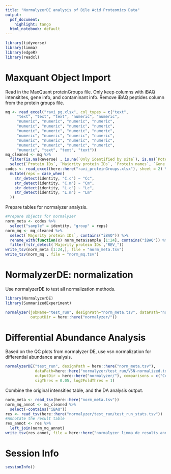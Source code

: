 ```yaml
---
title: "NormalyzerDE analysis of Bile Acid Proteomics Data"
output:
  pdf_document: 
    highlight: tango
  html_notebook: default
---
```

 
```r
library(tidyverse)
library(limma)
library(edgeR)
library(readxl)
```

# Maxquant Object Import

Read in the MaxQuant proteinGroups file. 
Only keep columns with iBAQ intensitites, gene info, and contaminant info.
Remove iBAQ peptides column from the protein groups file.
```r
mq <- read_excel("ravi_pg.xlsx", col_types = c("text", 
     "text", "text", "text", "numeric", "numeric", 
     "numeric", "numeric", "numeric", "numeric", 
     "numeric", "numeric", "numeric", "numeric", 
     "numeric", "numeric", "numeric", "numeric", 
     "numeric", "numeric", "numeric", "numeric", 
     "numeric", "numeric", "numeric", "numeric", 
     "numeric", "numeric", "numeric", "numeric", 
     "numeric", "text", "text", "text"))
mq_cleaned <- mq %>% 
  filter(is.na(Reverse) , is.na(`Only identified by site`), is.na(`Potential contaminant`)) %>% 
  select(`Protein IDs`, `Majority protein IDs`, `Protein names`, `Gene names` ,matches("iBAQ (([01][0-9])|(2[0-4]))")) 
codes <- read_excel(here::here("ravi_proteinGroups.xlsx"), sheet = 2) %>% 
  mutate(reps = case_when(
    str_detect(identity, "C.c") ~ "Cc",
    str_detect(identity, "C.m") ~ "Cm",
    str_detect(identity, "L.c") ~ "Lc",
    str_detect(identity, "L.m") ~ "Lm"
  ))
```

Prepare tables for normalyzer analysis.

```r
#Prepare objects for normalyzer
norm_meta <- codes %>% 
  select("sample" = identity, "group" = reps)
norm_mq <- mq_cleaned %>% 
  select(`Majority protein IDs`, contains("iBAQ")) %>% 
  rename_with(function(x) norm_meta$sample [1:24], contains("iBAQ")) %>% 
  filter(!str_detect(`Majority protein IDs`,"REV_"))
write_tsv(norm_meta [1:24,], file = "norm_meta.tsv")
write_tsv(norm_mq , file = "norm_mq.tsv")
```

# NormalyzerDE: normalization

Use normalyzerDE to test all normalization methods.
 
```r
library(NormalyzerDE)
library(SummarizedExperiment)
```

```r
normalyzer(jobName="test_run", designPath="norm_meta.tsv", dataPath="norm_mq.tsv",
           outputDir = here::here("normalyzer/"))

```

# Differential Abundance Analysis

Based on the QC plots from normalyzer DE, use vsn normalization for 
differential abundance analysis.

```r
normalyzerDE("test_run", designPath = here::here("norm_meta.tsv"), 
             dataPath=here::here("normalyzer/test_run/VSN-normalized.txt"),
             outputDir = here::here("normalyzer/"), comparisons = c("Cc-Lc","Cm-Lm"),
             sigThres = 0.05, log2FoldThres = 1)
```

Combine the original intensities table, and the DA analysis output.

```r
norm_meta <- read_tsv(here::here("norm_meta.tsv"))
norm_mq_annot <- mq_cleaned %>% 
  select(-contains("iBAQ")) 
res <- read_tsv(here::here("normalyzer/test_run/test_run_stats.tsv"))
#Annotate the result table
res_annot <- res %>% 
  left_join(norm_mq_annot)
write_tsv(res_annot, file = here::here("normalyzer_limma_de_results_annotated.tsv"))
```

# Session Info

```r
sessionInfo()
```


